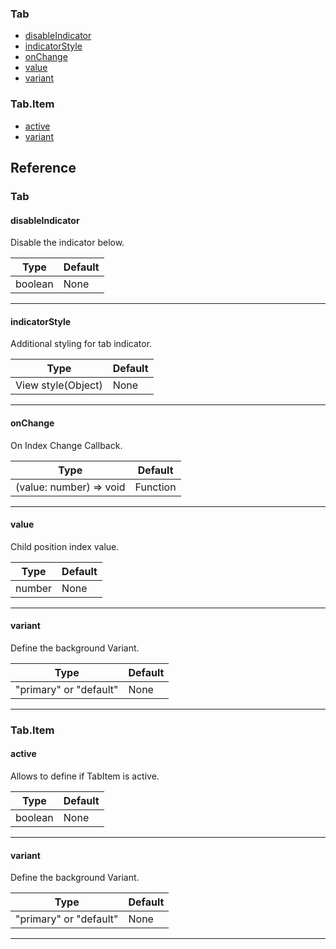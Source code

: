 ### Tab

- [disableIndicator](#disableindicator)
- [indicatorStyle](#indicatorstyle)
- [onChange](#onchange)
- [value](#value)
- [variant](#variant)

### Tab.Item

- [active](#active)
- [variant](#variant)

## Reference

### Tab

#### disableIndicator

Disable the indicator below.

| Type    | Default |
| ------- | ------- |
| boolean | None    |

---

#### indicatorStyle

Additional styling for tab indicator.

| Type               | Default |
| ------------------ | ------- |
| View style(Object) | None    |

---

#### onChange

On Index Change Callback.

| Type                    | Default  |
| ----------------------- | -------- |
| (value: number) => void | Function |

---

#### value

Child position index value.

| Type   | Default |
| ------ | ------- |
| number | None    |

---

#### variant

Define the background Variant.

| Type                   | Default |
| ---------------------- | ------- |
| "primary" or "default" | None    |

---

### Tab.Item

#### active

Allows to define if TabItem is active.

| Type    | Default |
| ------- | ------- |
| boolean | None    |

---

#### variant

Define the background Variant.

| Type                   | Default |
| ---------------------- | ------- |
| "primary" or "default" | None    |

---
